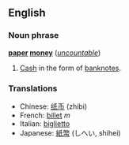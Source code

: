 ==English==
===Noun phrase===
'''[[paper]] [[money]]''' (''[[uncountable]]'')

#[[Cash]] in the form of [[banknote]]s.

===Translations===
*Chinese: [[纸币]] (zhibi)
*French: [[billet]] ''m''
*Italian: [[biglietto]]
*Japanese: [[紙幣]] (しへい, shihei)